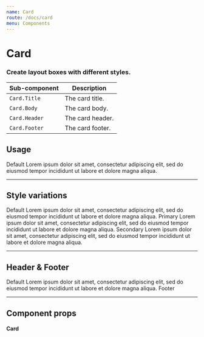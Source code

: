 ```yaml
---
name: Card
route: /docs/card
menu: Components
---
```



# Card
### Create layout boxes with different styles.

| Sub-component | Description |
|-|-|
| `Card.Title` | The card title. |
| `Card.Body` | The card body. |
| `Card.Header` | The card header. |
| `Card.Footer` | The card footer. |

## Usage
<Playground>
  <Card body>
    <Card.Title>Default</Card.Title>
    Lorem ipsum dolor sit amet, consectetur adipiscing elit, sed do eiusmod tempor incididunt ut labore et dolore magna aliqua.
  </Card>
</Playground>

---

## Style variations
<Playground>
  <Card body variant="default">
    <Card.Title>Default</Card.Title>
    Lorem ipsum dolor sit amet, consectetur adipiscing elit, sed do eiusmod tempor incididunt ut labore et dolore magna aliqua.
  </Card>
  <Card body variant="primary">
    <Card.Title>Primary</Card.Title>
    Lorem ipsum dolor sit amet, consectetur adipiscing elit, sed do eiusmod tempor incididunt ut labore et dolore magna aliqua.
  </Card>
  <Card body variant="secondary">
    <Card.Title>Secondary</Card.Title>
    Lorem ipsum dolor sit amet, consectetur adipiscing elit, sed do eiusmod tempor incididunt ut labore et dolore magna aliqua.
  </Card>
</Playground>

---

## Header & Footer
<Playground>
  <Card>
    <Card.Header>
      <Card.Title>Default</Card.Title>
    </Card.Header>
    <Card.Body>
      Lorem ipsum dolor sit amet, consectetur adipiscing elit, sed do eiusmod tempor incididunt ut labore et dolore magna aliqua.
    </Card.Body>
    <Card.Footer>Footer</Card.Footer>
  </Card>
</Playground>

---

## Component props
#### Card
<PropsTable of={Card} />
